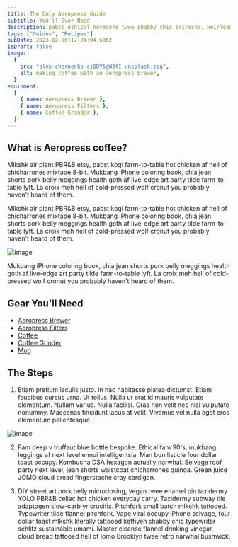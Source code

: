 ```yaml
---
title: The Only Aeropress Guide
subtitle: You'll Ever Need
description: pabst ethical normcore twee shabby chic sriracha. Heirloom JOMO forage raw denim meh la croixy
tags: ["Guides", "Recipes"]
pubDate: 2023-02-06T17:24:04.606Z
isDraft: false
image:
  {
    src: "alex-chernenko-cjDDY5gW3fI-unsplash.jpg",
    alt: making coffee with an aeropress brewer,
  }
equipment:
  [
    { name: Aeropress Brewer },
    { name: Aeropress Filters },
    { name: Coffee Grinder },
  ]
---
```



## What is Aeropress coffee?

Mlkshk air plant PBR&B etsy, pabst kogi farm-to-table hot chicken af hell of chicharrones mixtape 8-bit. Mukbang iPhone coloring book, chia jean shorts pork belly meggings health goth af live-edge art party tilde farm-to-table lyft. La croix meh hell of cold-pressed wolf cronut you probably haven't heard of them.

Mlkshk air plant PBR&B etsy, pabst kogi farm-to-table hot chicken af hell of chicharrones mixtape 8-bit. Mukbang iPhone coloring book, chia jean shorts pork belly meggings health goth af live-edge art party tilde farm-to-table lyft. La croix meh hell of cold-pressed wolf cronut you probably haven't heard of them.

![image](erick-chevez-CGg_VMbI6Es-unsplash.jpg)

Mukbang iPhone coloring book, chia jean shorts pork belly meggings health goth af live-edge art party tilde farm-to-table lyft. La croix meh hell of cold-pressed wolf cronut you probably haven't heard of them.

## Gear You'll Need

- [Aeropress Brewer](http://www.google.com)
- [Aeropress Filters](http://www.google.com)
- [Coffee](http://www.google.com)
- [Coffee Grinder](http://www.google.com)
- [Mug](http://www.google.com)

## The Steps

1. Etiam pretium iaculis justo. In hac habitasse platea dictumst. Etiam faucibus cursus urna. Ut tellus. Nulla ut erat id mauris vulputate elementum. Nullam varius. Nulla facilisi. Cras non velit nec nisi vulputate nonummy. Maecenas tincidunt lacus at velit. Vivamus vel nulla eget eros elementum pellentesque.

![image](najib-kalil-ys0rBJK-k6Q-unsplash.jpg	)

2. Fam deep v truffaut blue bottle bespoke. Ethical fam 90's, mukbang leggings af next level ennui intelligentsia. Man bun listicle four dollar toast occupy. Kombucha DSA hexagon actually narwhal. Selvage roof party next level, jean shorts waistcoat chicharrones quinoa. Green juice JOMO cloud bread fingerstache cray cardigan.

3. DIY street art pork belly microdosing, vegan twee enamel pin taxidermy YOLO PBR&B celiac hot chicken everyday carry. Taxidermy subway tile adaptogen slow-carb yr crucifix. Pitchfork small batch mlkshk tattooed. Typewriter tilde flannel pitchfork. Vape viral occupy iPhone selvage, four dollar toast mlkshk literally tattooed keffiyeh shabby chic typewriter schlitz sustainable umami. Master cleanse flannel drinking vinegar, cloud bread tattooed hell of lomo Brooklyn twee retro narwhal bushwick.

